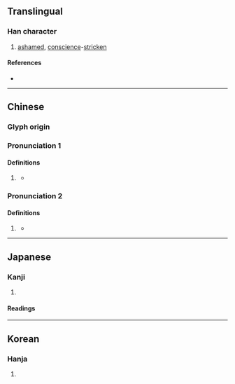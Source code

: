 {{also|愧}}
{{character info}}
==Translingual==

===Han character===
{{Han char|rn=38|rad=女|as=10|sn=13|four=46413|canj=VHUI|ids=⿰女鬼}}

# [[ashamed]], [[conscience]]-[[stricken]]

====References====
* {{Han ref|kx=0268.310|dkj=06600|dj=0536.060|hdz=21067.030|uh=5ABF|ud=23231|bh=DCFB|bd=56571}}

----

==Chinese==
{{zh-forms}}

===Glyph origin===
{{Han etym}}

===Pronunciation 1===
{{zh-pron
|m=kuì
}}

====Definitions====
{{zh-hanzi}}

# {{lb|zh|obsolete}} {{zh-alt-form|愧}}
#* {{zh-x|自古-及-今 而 能 虛 成名 於 天下 者，無-有。是以 君王 無 羞 亟 問，不 媿{kuì} 下 學。|From ancient times down to today, no one has ever been able to make a name for himself alone. This being so, lords and kings should not be embarrassed to ask any questions they have, or '''ashamed''' to learn from those beneath them.|ref=Zhanguoce}}

===Pronunciation 2===
{{zh-pron
|m=kuí
}}

====Definitions====
{{zh-hanzi}}

# {{lb|zh|obsolete}} {{zh-alt-form|隗|tr=kuí}}
#* {{zh-x|倗{Péng}-仲 乍{zuò} ^畢 媿{Kuí} 賸{yìng}-鼎。其 萬年 寶-用。|The Second-born of Peng makes the dowry tripod for Bi '''Kui/Gui'''. May she treasure and use it for ten thousand years!|ref=Inscription on lost Pengzhong ding 倗仲鼎 (Jicheng #2462). Translated by on Khayutina (2016)}}

----

==Japanese==

===Kanji===
{{ja-kanji|grade=|rs=女10}}

# {{rfdef|ja|sort=女10}}

====Readings====
{{ja-readings
|goon=き<き<くゐ
|kanon=き<き<くゐ
|kun=は-じる<は-ぢる, はずかし-める<はづかし-める, とが-める
}}

----

==Korean==

===Hanja===
{{ko-hanja|hangeul=괴|rv=goe|mr=koe}}

# {{rfdef|ko|sort=女10}}